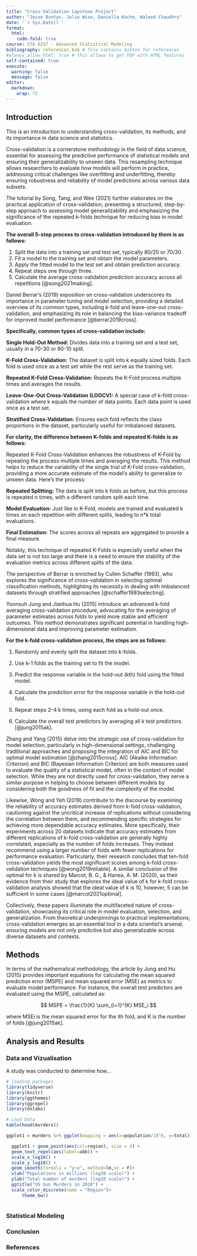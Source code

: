 ```yaml
---
title: "Cross-Validation Capstone Project"
author: "Jesse Buntyn, Jolie Wise, Danielle Koche, Waleed Chaudhry"
date: '`r Sys.Date()`'
format:
  html:
    code-fold: true
course: STA 6257 - Advanced Statistical Modeling
bibliography: references.bib # file contains bibtex for references
#always_allow_html: true # this allows to get PDF with HTML features
self-contained: true
execute: 
  warning: false
  message: false
editor: 
  markdown: 
    wrap: 72
---
```


## Introduction

This is an introduction to understanding cross-validation, its methods, and its importance in data science and statistics. 

Cross-validation is a cornerstone methodology in the field of data science, essential for assessing the predictive performance of statistical models and ensuring their generalizability to unseen data. This resampling technique allows researchers to evaluate how models will perform in practice, addressing critical challenges like overfitting and underfitting, thereby ensuring robustness and reliability of model predictions across various data subsets.

The tutorial by Song, Tang, and Wee (2021) further elaborates on the practical application of cross-validation, presenting a structured, step-by-step approach to assessing model generalizability and emphasizing the significance of the repeated k-folds technique for reducing bias in model evaluation.

**The overall 5-step process to cross-validation introduced by them is as follows:**

1. Split the data into a training set and test set, typically 80/20 or 70/30.
2. Fit a model to the training set and obtain the model parameters.
3. Apply the fitted model to the test set and obtain prediction accuracy.
4. Repeat steps one through three.
5. Calculate the average cross-validation prediction accuracy across all repetitions [@song2021making].

Daniel Berrar's (2019) exposition on cross-validation underscores its importance in parameter tuning and model selection, providing a detailed overview of its common types, including k-fold and leave-one-out cross-validation, and emphasizing its role in balancing the bias-variance tradeoff for improved model performance [@berrar2019cross].

**Specifically, common types of cross-validation include:**

**Single Hold-Out Method:** Divides data into a training set and a test set,
usually in a 70-30 or 90-10 split.

**K-Fold Cross-Validation:** The dataset is split into k equally sized
folds. Each fold is used once as a test set while the rest serve as the
training set.

**Repeated K-Fold Cross-Validation:** Repeats the K-Fold process multiple times and averages the results.

**Leave-One-Out Cross-Validation (LOOCV):** A special case of k-fold
cross-validation where k equals the number of data points. Each data
point is used once as a test set.

**Stratified Cross-Validation:** Ensures each fold reflects the class
proportions in the dataset, particularly useful for imbalanced datasets.

**For clarity, the difference between K-folds and repeated K-folds is as follows:**

Repeated K-Fold Cross-Validation enhances the robustness of K-Fold by repeating the process multiple times and averaging the results. This method helps to reduce the variability of the single trial of K-Fold cross-validation, providing a more accurate estimate of the model’s ability to generalize to unseen data. Here’s the process:

**Repeated Splitting:** The data is split into k folds as before, but this process is repeated n times, with a different random split each time.

**Model Evaluation:** Just like in K-Fold, models are trained and evaluated k times on each repetition with different splits, leading to n*k total evaluations.

**Final Estimation:** The scores across all repeats are aggregated to provide a final measure.

Notably, this technique of repeated K-Folds is especially useful when the data set is not too large and there is a need to ensure the stability of the evaluation metrics across different splits of the data.

The perspective of Berrar is enriched by Cullen Schaffer (1993), who explores the significance of cross-validation in selecting optimal classification methods, highlighting its necessity in dealing with imbalanced datasets through stratified approaches [@schaffer1993selecting].

Yoonsuh Jung and Jianhua Hu (2015) introduce an advanced k-fold averaging cross-validation procedure, advocating for the averaging of parameter estimates across folds to yield more stable and efficient outcomes. This method demonstrates significant potential in handling high-dimensional data and improving parameter estimation. 

**For the k-fold cross-validation process, the steps are as follows:**

1. Randomly and evenly split the dataset into k-folds.

2. Use k-1 folds as the training set to fit the model.

3. Predict the response variable in the hold-out (kth) fold using the fitted model.

4. Calculate the prediction error for the response variable in the hold-out fold.

5. Repeat steps 2-4 k times, using each fold as a hold-out once.

6. Calculate the overall test predictors by averaging all k test predictors.[@jung2015ak].

Zhang and Yang (2015) delve into the strategic use of cross-validation for model selection, particularly in high-dimensional settings, challenging traditional approaches and proposing the integration of AIC and BIC for optimal model estimation [@zhang2015cross]. AIC (Akaike Information Criterion) and BIC (Bayesian Information Criterion) are both measures used to evaluate the quality of a statistical model, often in the context of model selection. While they are not directly used for cross-validation, they serve a similar purpose in helping to choose between different models by considering both the goodness of fit and the complexity of the model. 

Likewise, Wong and Yeh (2019) contribute to the discourse by examining the reliability of accuracy estimates derived from k-fold cross-validation, cautioning against the uncritical increase of replications without considering the correlation between them, and recommending specific strategies for achieving more dependable accuracy estimates. More specifically, their experiments across 20 datasets indicate that accuracy estimates from different replications of k-fold cross-validation are generally highly correlated, especially as the number of folds increases. They instead recommend using a larger number of folds with fewer replications for performance evaluation. Particularly, their research concludes that ten-fold cross-validation yields the most significant scores among k-fold cross-validation techniques [@wong2019reliable]. A similar conclusion of the optimal for k is shared by Marcot, B. G., & Hanea, A. M. (2020), as their evidence from their study that explores the ideal value of k for k-fold cross-validation analysis showed that the ideal value of k is 10, however, 5 can be sufficient in some cases [@marcot2021optimal]. 

Collectively, these papers illuminate the multifaceted nature of cross-validation, showcasing its critical role in model evaluation, selection, and generalization. From theoretical underpinnings to practical implementations, cross-validation emerges as an essential tool in a data scientist's arsenal, ensuring models are not only predictive but also generalizable across diverse datasets and contexts.


## Methods

In terms of the mathematical methodology, the article by Jung and Hu (2015) provides important equations for calculating the mean squared prediction error (MSPE) and mean squared error (MSE) as metrics to evaluate model performance. For instance, the overall test predictors are evaluated using the MSPE, calculated as:

$$
MSPE = \frac{1}{K} \sum_{i=1}^{K} MSE_i
$$

where MSEi is the mean squared error for the ith fold, and K is the number of folds [@jung2015ak].

## Analysis and Results

### Data and Vizualisation

A study was conducted to determine how...

```r
# loading packages 
library(tidyverse)
library(knitr)
library(ggthemes)
library(ggrepel)
library(dslabs)
```

```r
# Load Data
kable(head(murders))

ggplot1 = murders %>% ggplot(mapping = aes(x=population/10^6, y=total)) 

  ggplot1 + geom_point(aes(col=region), size = 4) +
  geom_text_repel(aes(label=abb)) +
  scale_x_log10() +
  scale_y_log10() +
  geom_smooth(formula = "y~x", method=lm,se = F)+
  xlab("Populations in millions (log10 scale)") + 
  ylab("Total number of murders (log10 scale)") +
  ggtitle("US Gun Murders in 2010") +
  scale_color_discrete(name = "Region")+
      theme_bw()
  

```

### Statistical Modeling

### Conclusion

### References
